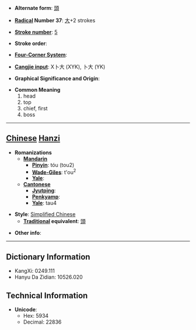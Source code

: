 * '''Alternate form''': [[頭]]

* '''[[Wiktionary:Chinese radical index| Radical]] Number 37''': [[Wiktionary:Chinese radical index 大|大]]+2 strokes

* '''[[Wiktionary:Chinese total strokes index|Stroke number]]''': [[Wiktionary:Chinese total strokes index 5|5]]

* '''Stroke order''': 

* '''[[Wiktionary:Chinese four corner index|Four-Corner System]]''': 

* '''[[Wiktionary:Chinese Cangjie index|Cangjie input]]''': X卜大 (XYK), 卜大 (YK)

* '''Graphical Significance and Origin''': 

* '''Common Meaning'''
*#head
*# top
*# chief, first
*# boss


----

== [[Chinese]] [[Hanzi]] ==

* '''Romanizations'''
** '''[[Mandarin]]'''
*** '''[[Pinyin]]''': tóu (tou2)
*** '''[[Wade-Giles]]''': t'ou<sup>2</sup>
*** '''[[Yale]]''': 
** '''[[Cantonese]]'''
*** '''[[Jyutping]]''':
*** '''[[Penkyamp]]''': 
*** '''[[Yale]]''': tau4

* '''Style''': [[Simplified Chinese]] 
** '''[[Traditional Chinese|Traditional]] equivalent''': [[頭]]

* '''Other info''': 

----

== Dictionary Information ==

* KangXi: 0249.111
* Hanyu Da Zidian: 10526.020

== Technical Information ==

* '''Unicode''':
** Hex: 5934
** Decimal: 22836